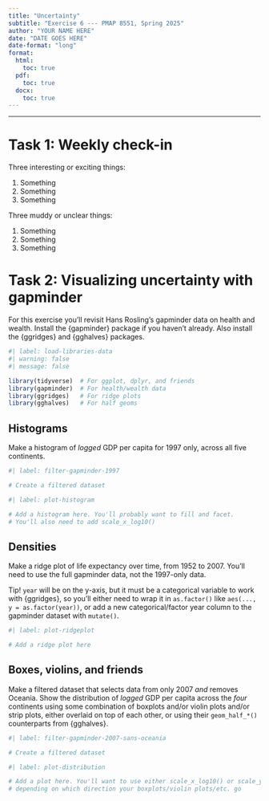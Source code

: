 ```yaml
---
title: "Uncertainty"
subtitle: "Exercise 6 --- PMAP 8551, Spring 2025"
author: "YOUR NAME HERE"
date: "DATE GOES HERE"
date-format: "long"
format:
  html:
    toc: true
  pdf:
    toc: true
  docx:
    toc: true
---
```


---

# Task 1: Weekly check-in

Three interesting or exciting things:

1. Something
2. Something
3. Something

Three muddy or unclear things:

1. Something
2. Something
3. Something


# Task 2: Visualizing uncertainty with gapminder

For this exercise you'll revisit Hans Rosling's gapminder data on health and wealth. Install the {gapminder} package if you haven't already. Also install the {ggridges} and {gghalves} packages.

```r
#| label: load-libraries-data
#| warning: false
#| message: false

library(tidyverse)  # For ggplot, dplyr, and friends
library(gapminder)  # For health/wealth data
library(ggridges)   # For ridge plots
library(gghalves)   # For half geoms
```

## Histograms

Make a histogram of *logged* GDP per capita for 1997 only, across all five continents. 

```r
#| label: filter-gapminder-1997

# Create a filtered dataset
```

```r
#| label: plot-histogram

# Add a histogram here. You'll probably want to fill and facet.
# You'll also need to add scale_x_log10()
```


## Densities

Make a ridge plot of life expectancy over time, from 1952 to 2007. You'll need to use the full gapminder data, not the 1997-only data.

Tip! `year` will be on the y-axis, but it must be a categorical variable to work with {ggridges}, so you'll either need to wrap it in `as.factor()` like `aes(..., y = as.factor(year))`, or add a new categorical/factor year column to the gapminder dataset with `mutate()`.

```r
#| label: plot-ridgeplot

# Add a ridge plot here
```


## Boxes, violins, and friends

Make a filtered dataset that selects data from only 2007 *and* removes Oceania. Show the distribution of *logged* GDP per capita across the *four* continents using some combination of boxplots and/or violin plots and/or strip plots, either overlaid on top of each other, or using their `geom_half_*()` counterparts from {gghalves}.

```r
#| label: filter-gapminder-2007-sans-oceania

# Create a filtered dataset
```

```r
#| label: plot-distribution

# Add a plot here. You'll want to use either scale_x_log10() or scale_y_log10(),
# depending on which direction your boxplots/violin plots/etc. go
```
